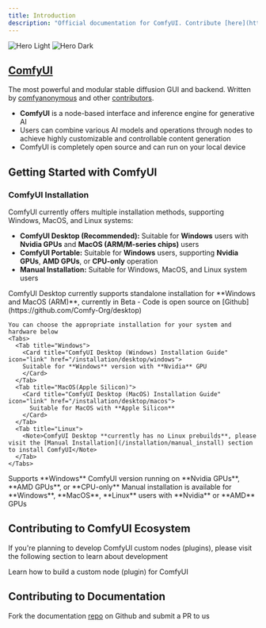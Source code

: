```yaml
---
title: Introduction
description: "Official documentation for ComfyUI. Contribute [here](https://github.com/Comfy-Org/docs)."
---
```


<img
  className="block dark:hidden"
  src="/images/comfyui_screenshot.png"
  alt="Hero Light"
/>
<img
  className="hidden dark:block"
  src="/images/comfyui_screenshot.png"
  alt="Hero Dark"
/>

## [ComfyUI](https://github.com/comfyanonymous/ComfyUI)

The most powerful and modular stable diffusion GUI and backend. Written by [comfyanonymous](https://github.com/comfyanonymous) and other [contributors](https://github.com/comfyanonymous/ComfyUI/graphs/contributors).

- **ComfyUI** is a node-based interface and inference engine for generative AI
- Users can combine various AI models and operations through nodes to achieve highly customizable and controllable content generation
- ComfyUI is completely open source and can run on your local device

## Getting Started with ComfyUI

### ComfyUI Installation

ComfyUI currently offers multiple installation methods, supporting Windows, MacOS, and Linux systems:
- **ComfyUI Desktop (Recommended):** Suitable for **Windows** users with **Nvidia GPUs** and **MacOS (ARM/M-series chips)** users
- **ComfyUI Portable:** Suitable for **Windows** users, supporting **Nvidia GPUs**, **AMD GPUs**, or **CPU-only** operation
- **Manual Installation:** Suitable for Windows, MacOS, and Linux system users

<AccordionGroup>
  <Accordion title="ComfyUI Desktop (Recommended)">
    ComfyUI Desktop currently supports standalone installation for **Windows and MacOS (ARM)**, currently in Beta
    - Code is open source on [Github](https://github.com/Comfy-Org/desktop)

    You can choose the appropriate installation for your system and hardware below
    <Tabs>
      <Tab title="Windows">
        <Card title="ComfyUI Desktop (Windows) Installation Guide" icon="link" href="/installation/desktop/windows">
        Suitable for **Windows** version with **Nvidia** GPU
        </Card>
      </Tab>
      <Tab title="MacOS(Apple Silicon)">
        <Card title="ComfyUI Desktop (MacOS) Installation Guide" icon="link" href="/installation/desktop/macos">
          Suitable for MacOS with **Apple Silicon**
        </Card>
      </Tab>
      <Tab title="Linux">
        <Note>ComfyUI Desktop **currently has no Linux prebuilds**, please visit the [Manual Installation](/installation/manual_install) section to install ComfyUI</Note>
      </Tab>
    </Tabs>
  </Accordion>

  <Accordion title="ComfyUI Portable (Windows)">
    <Card title="ComfyUI Portable (Windows) Installation Guide" icon="link" href="/installation/comfyui_portable_windows">
    Supports **Windows** ComfyUI version running on **Nvidia GPUs**, **AMD GPUs**, or **CPU-only**
    </Card>
  </Accordion>

  <Accordion title="Manual Installation">
    <Card title="ComfyUI Manual Installation Guide" icon="link" href="/installation/manual_install">
    Manual installation is available for **Windows**, **MacOS**, **Linux** users with **Nvidia** or **AMD** GPUs
    </Card>
  </Accordion>
</AccordionGroup>

## Contributing to ComfyUI Ecosystem

If you're planning to develop ComfyUI custom nodes (plugins), please visit the following section to learn about development

<Card title="Custom Node Development Guide" icon="link" href="/custom-nodes/overview">
Learn how to build a custom node (plugin) for ComfyUI
</Card>

## Contributing to Documentation

Fork the documentation [repo](https://github.com/comfyanonymous/ComfyUI) on Github and submit a PR to us